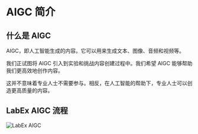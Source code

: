 # AIGC 简介

## 什么是 AIGC

AIGC，即人工智能生成的内容。它可以用来生成文本、图像、音频和视频等。

我们正试图将 AIGC 引入到实验和挑战内容创建过程中。我们希望 AIGC 能够帮助我们更高效地创作内容。

这并不意味着专业人士不需要参与。相反，在人工智能的帮助下，专业人士可以创造更高质量的内容。

## LabEx AIGC 流程

![LabEx AIGC](.github/assets/aigc.png)
